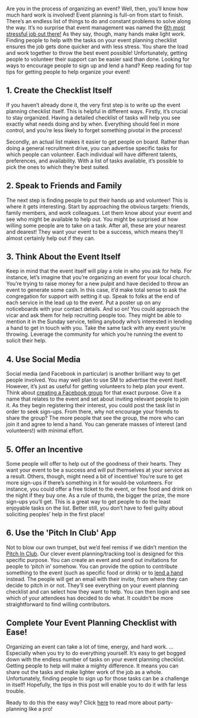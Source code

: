 <BlogImage  />
<BlogInfo  />

Are you in the process of organizing an event? Well, then, you’ll know how much hard work is involved!
Event planning is full-on from start to finish. There’s an endless list of things to do and constant 
problems to solve along the way. It’s no surprise that event management was named the
[6th most stressful job out there!](https://www.careercast.com/jobs-rated/most-stressful-jobs-2016)
As they say, though, many hands make light work. Finding people to help with the tasks on your event planning 
checklist ensures the job gets done quicker and with less stress. 
You share the load and work together to throw the best event possible!
Unfortunately, getting people to volunteer their support can be easier said than done. 
Looking for ways to encourage people to sign up and lend a hand?
Keep reading for top tips for getting people to help organize your event!

<MobileAd />

## 1. Create the Checklist Itself

If you haven’t already done it, the very first step is to write up the event planning checklist itself.
This is helpful in different ways. Firstly, it’s crucial to stay organized.
Having a detailed checklist of tasks will help you see exactly what needs doing and by when. Everything should 
feel in more control, and you’re less likely to forget something pivotal in the process!

Secondly, an actual list makes it easier to get people on board. Rather than doing a general recruitment drive, 
you can advertise specific tasks for which people can volunteer. Each individual will have different talents, 
preferences, and availability. With a list of tasks available, it’s possible to pick the ones to which they’re best
suited.

<MobileAd />
<DesktopAdHoriz />

## 2. Speak to Friends and Family

The next step is finding people to put their hands up and volunteer!
This is where it gets interesting. Start by approaching the obvious targets: friends, family members, and work 
colleagues. Let them know about your event and see who might be available to help out. You might be surprised at 
how willing some people are to take on a task. After all, these are your nearest and dearest! They want your event 
to be a success, which means they'll almost certainly help out if they can.

<MobileAd />

## 3. Think About the Event Itself

Keep in mind that the event itself will play a role in who you ask for help. For instance, let’s imagine that 
you’re organizing an event for your local church. You’re trying to raise money for a new pulpit and have decided
to throw an event to generate some cash. In this case, it’d make total sense to ask the congregation for support 
with setting it up. Speak to folks at the end of each service in the lead up to the event. Put a poster up on any
noticeboards with your contact details. And so on! You could approach the vicar and ask them for help recruiting 
people too. They might be able to mention it in the Sunday service, telling anybody who’s interested in lending 
a hand to get in touch with you. Take the same tack with any event you’re throwing. Leverage the community for 
which you’re running the event to solicit their help.

<MobileAd />
<DesktopAdHoriz />

## 4. Use Social Media

Social media (and Facebook in particular) is another brilliant way to get people involved.
You may well plan to use SM to advertise the event itself. However, it’s just as useful for getting 
volunteers to help plan your event. 
Think about [creating a Facebook group](https://www.howtogeek.com/324111/how-to-create-a-facebook-group/)
for that exact purpose. Give it a  name that relates to the event and set about inviting relevant 
people to join it. As they begin registering their interest, you could post the task list in order 
to seek sign-ups. From there, why not encourage your friends to share the group? The more people 
that see the group, the more who can join it and agree to lend a hand. You can generate masses of 
interest (and volunteers!) with minimal effort.

<MobileAd />

## 5. Offer an Incentive

Some people will offer to help out of the goodness of their hearts. They want your event to be a success and 
will put themselves at your service as a result. Others, though, might need a bit of incentive! You’re sure to get 
more sign-ups if there’s something in it for would-be volunteers. For instance, you could offer a free ticket to 
the event, or free food and drink on the night if they buy one. As a rule of thumb, the bigger the prize, the more 
sign-ups you’ll get. This is a great way to get people to do the least enjoyable tasks on the list. Better still, 
you don’t have to feel guilty about soliciting peoples’ help in the first place!

<MobileAd />
<DesktopAdSquare />

## 6. Use the 'Pitch In Club' App

Not to blow our own trumpet, but we’d feel remiss if we didn’t mention the
[Pitch In Club](https://pitchinclub.com).
Our clever event planning/tracking tool is designed for this specific purpose. You can create an event and send 
out invitations for people to ‘pitch in’ somehow. You can provide the option to contribute something to the event 
(such as specific food or drink) or to [lend a hand](https://pitchinclub.com/blog/lend-a-hand-to-a-friend)
instead. The people will get an email with their invite, from where they can decide to pitch in or not. 
They’ll see everything on your event planning checklist and can select how they want to help. You can then 
login and see which of your attendees has decided to do what. It couldn’t be more straightforward to find 
willing contributors.

<MobileAd />

## Complete Your Event Planning Checklist with Ease!
Organizing an event can take a lot of time, energy, and hard work.
…Especially when you try to do everything yourself. It’s easy to get bogged down with the endless number of tasks 
on your event planning checklist.
Getting people to help will make a mighty difference. It means you can share out the tasks and make lighter work of 
the job as a whole. Unfortunately, finding people to sign up for those tasks can be a challenge in itself!
Hopefully, the tips in this post will enable you to do it with far less trouble.


Ready to do this the easy way? Click
[here](https://pitchinclub.com/blog/diy-party-planning-like-a-pro)
to read more about party-planning like a pro!

<MobileAdSquare />
<MobileAd />

<DesktopAdSquare />